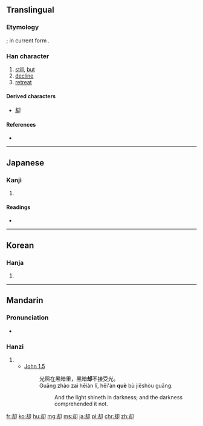{{also|卻}}
==Translingual==
{{zh-hanzi-box|却|[[卻]]}}

===Etymology===
{{Han simp|卻|f=谷|t=去}}; in current form {{Han compound|去|卩}}.

===Han character===
{{Han char|rn=26|rad=卩|as=05|sn=7|four=|canj=土戈尸中 (GISL)|ids=⿰[[去]][[卩]]}}

# [[still]], [[but]]
# [[decline]]
# [[retreat]]

====Derived characters====
* [[脚]]

====References====
* {{Han ref|kx=0159.190|dkj=02856|dj=0364.080|hdz=10313.020|uh=5374|ud=21364}}

----

==Japanese==

===Kanji===
{{ja-kanji|grade=c|rs=卩05}}

# {{defn|lang=ja|sort=卩05}}

====Readings====
* {{ja-readings|on=[[きゃく]] (kyaku)|kun=[[しりぞく]] (shirizoku), [[しりぞける]] (shirizokeru), [[かえって]] (kaette)}}

----

==Korean==

===Hanja===
{{ko-hanja|hangeul=각|rv=gak|mr=kak}}

# {{defn|lang=ko|sort=卩05}}

----

==Mandarin==

===Pronunciation===
* {{audio|Zh-què.ogg|Audio|lang=cmn}}

===Hanzi===
{{cmn-hanzi|tra=卻|pin=[[què]] ([[que4]])|wg=ch'üeh<sup>4</sup>}}

# {{defn|lang=cmn|sort=卩05}}
#* [http://wordproject.org/multi/bi_en_cn_py.htm John 1.5]
#*: 光照在黑暗里，黑暗'''却'''不接受光。
#*: Guāng zhào zaì hēiàn lǐ, hēi'àn '''què''' bù jiēshòu guāng.
#*::  And the light shineth in darkness; and the darkness comprehended it not.

[[fr:却]]
[[ko:却]]
[[hu:却]]
[[mg:却]]
[[ms:却]]
[[ja:却]]
[[pl:却]]
[[chr:却]]
[[zh:却]]